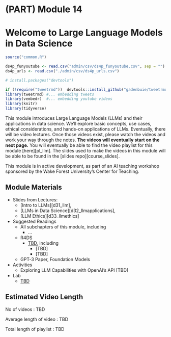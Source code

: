 # (PART) Module 14 {-}

# Welcome to Large Language Models in Data Science

```r
source("common.R")

ds4p_funyoutube <- read.csv("admin/csv/ds4p_funyoutube.csv", sep = "")
ds4p_urls <- read.csv("./admin/csv/ds4p_urls.csv")

# install.packages("devtools")

if (!require("tweetrmd"))  devtools::install_github("gadenbuie/tweetrmd")
library(tweetrmd) #... embedding tweets
library(vembedr)  #... embedding youtube videos
library(knitr)
library(tidyverse)
```
This module introduces Large Language Models (LLMs) and their applications in data science. We'll explore basic concepts, use cases, ethical considerations, and hands-on applications of LLMs. Eventually, there will be video lectures. Once those videos exist, please watch the videos and work your way through the notes. **The videos will eventually start on the next page.**  You will eventually be able to find the video playlist for this module [here][pl_llm]. The slides used to make the videos in this module will be able to be found in the [slides repo][course_slides]. 

This module is in active development, as part of an AI teaching workshop sponsored by the Wake Forest University's Center for Teaching.

## Module Materials

* Slides from Lectures:
  * [Intro to LLMs][d31_llm], 
  * [LLMs in Data Science][d32_llmapplications], 
  * [LLM Ethics][d33_llmethics]
* Suggested Readings
  * All subchapters of this module, including
    * ...
  * R4DS
    * [TBD](https://r4ds.had.co.nz/), including
      * [TBD]
      * [TBD]
   * GPT-3 Paper, Foundation Models
* Activities
  * Exploring LLM Capabilities with OpenAI's API [TBD]
* Lab
  * [TBD](#labTBD)

## Estimated Video Length

<!--https://ytplaylist-len.herokuapp.com/ -->

No of videos : TBD

Average length of video : TBD

Total length of playlist : TBD



